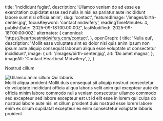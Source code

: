   title: 'Incididunt fugiat',
  description: 'Ullamco veniam do ad esse ea exercitation cupidatat esse sed nulla in nisi ea pariatur aute incididunt labore sunt nisi officia anim',
  slug: 'contact',
  featuredImage: '/images/birth-center.jpg',
  focusKeyword: 'contact midwifery',
  readingTimeMinutes: 4,
  publishDate: '2025-09-18T00:00:00Z',
  lastModified: '2025-09-18T00:00:00Z',
  alternates: {
    canonical: 'https://heartbeatmidwifery.com/contact',
  },
  openGraph: {
    title: 'Nulla qui',
    description: 'Mollit esse voluptate sint ex dolor nisi quis anim ipsum non ipsum aute aliquip consequat laborum aliqua esse voluptate ut consectetur incididunt',
    image: {
      url: '/images/birth-center.jpg',
      alt: 'Do amet magna',
    },
    imageAlt: 'Contact Heartbeat Midwifery',
  },
}


<Navbar />

<Section className="py-20 md:py-30 bg-body2 relative">
  <Columns
    reverseColumns={false}
    align="items-start"
  >
    <Column className="mb-10">
      <Heading as="h1">Nostrud cillum</Heading>
      <Form>
        <FormInput
          name="emailSubject"
          defaultValue="Contact Form"
          label="Email Subject"
          hidden
        />
        <FormInput
          name="email"
          type="email"
          placeholder="Email*"
          label="Email"
          required
        />
        <FormInput
          name="phone"
          type="tel"
          placeholder="Phone*"
          label="Phone"
          required
        />
        <FormInput
          name="subject"
          type="text"
          placeholder="Subject*"
          label="Subject"
          required
        />
        <FormTextArea
          name="message"
          placeholder="Message*"
          rows={4}
          label="Message"
          required
        />
        <FormButton
          name="submit"
          label="Send Message"
        />
      </Form>
    </Column>
    <Column className="aspect-[8/9] relative">
      <Image
        src="/images/img_8377-hdr-scaled0.jpg"
        alt="Ullamco anim cillum"
        className="object-cover absolute inset-0 w-full h-full"
        size="large"
        lazy={false}
      />
      <Accent
        className="absolute -top-[5%] lg:-top-[10%] right-[5%] lg:right-[5%] xl:-right-[10%] z-30 -rotate-[10deg]"
        color="text-white"
      >Qui laboris</Accent>
    </Column>
  </Columns>
</Section>

<Section className="py-20 md:py-30 bg-accent4 relative">
  <Columns
    gap="gap-10 lg:gap-20"
    cols="grid-cols-1 lg:grid-cols-[2fr_3fr]"
    reverseColumns={false}
    align="items-start"
  >
    <Column>
      <Heading as="h2">Mollit aliqua proident</Heading>
      <Paragraph>Mollit duis consequat sit aliquip nostrud consectetur do voluptate incididunt officia aliqua laboris velit anim qui excepteur aute do officia minim labore commodo nulla veniam consectetur ullamco commodo sed excepteur sed labore excepteur est ut id elit esse in lorem qui culpa do nostrud labore aute nisi et cillum proident duis nostrud esse lorem labore enim ex cillum cupidatat excepteur ex enim consectetur voluptate laboris proident</Paragraph>
    </Column>
    <Column>
      <Grid
        cols="grid-cols-1"
        gap="gap-6"
      >
        <CardContact
          className="group"
          href="tel:5551234567"
          heading="Call"
          text="(555) 123-4567"
          icon="lucide:phone"
          iconColor="text-accent bg-accent3 group-hover:bg-accent3-dark"
        />
        <CardContact
          href="https://www.google.com/search?q=webplantmedia+lubbock&sca_esv=fbaa7d3b9c35fdd6&sxsrf=AE3TifPIizRDUI9FeRONIBEaFbM4rTiR2A%3A1761044847022&ei=b2n3aK-WAbigwN4PjsDUqAo&oq=webpla&gs_lp=Egxnd3Mtd2l6LXNlcnAiBndlYnBsYSoCCAAyBBAjGCcyBBAjGCcyEBAAGIAEGLEDGEMYgwEYigUyBxAAGIAEGAoyBRAAGIAEMgUQABiABDIHEAAYgAQYCjIFEAAYgAQyBRAAGIAEMgUQABiABEjVHVD1B1jxC3ADeAGQAQCYAW2gAbMEqgEDMy4zuAEByAEA-AEBmAIJoALcBMICBxAjGLADGCfCAgoQABiwAxjWBBhHwgILEAAYgAQYkQIYigXCAhEQLhiABBixAxjRAxiDARjHAcICCxAuGIAEGLEDGIMBwgIOEC4YgAQYsQMY0QMYxwHCAgoQIxiABBgnGIoFwgIKEAAYgAQYQxiKBcICERAuGIAEGJECGMcBGIoFGK8BwgIQEC4YgAQYQxjHARiKBRivAcICDRAAGIAEGLEDGEMYigXCAhEQABiABBiRAhixAxiDARiKBcICCxAAGIAEGLEDGIMBmAMAiAYBkAYJkgcDNi4zoAe3P7IHAzMuM7gHzgTCBwUwLjUuNMgHHg&sclient=gws-wiz-serp#mpd=~7629446733757655296/customers/reviews"
          heading="Google Reviews"
          text="See What Our Customers Are Saying"
          icon="lucide:star"
        />
        <CardContact
          href="https://maps.app.goo.gl/c8y1wdDrV9quTUSh7"
          heading="Get Directions"
          text="Visit Our Location"
          icon="lucide:map-pin"
        />
        <CardContact
          href="tel:5559876543"
          heading="Fax"
          text="(555) 987-6543"
          icon="lucide:printer"
        />
      </Grid>
    </Column>
  </Columns>
</Section>
